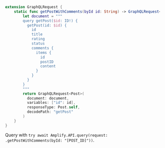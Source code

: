 ```swift
extension GraphQLRequest {
    static func getPostWithComments(byId id: String) -> GraphQLRequest<Post> {
        let document = """
        query getPost($id: ID!) {
          getPost(id: $id) {
            id
            title
            rating
            status
            comments {
              items {
                id
                postID
                content
              }
            }
          }
        }
        """
        return GraphQLRequest<Post>(
          document: document,
          variables: ["id": id],
          responseType: Post.self,
          decodePath: "getPost"
        )
    }
}

```
Query with `try await Amplify.API.query(request: .getPostWithComments(byId: "[POST_ID]"))`. 
